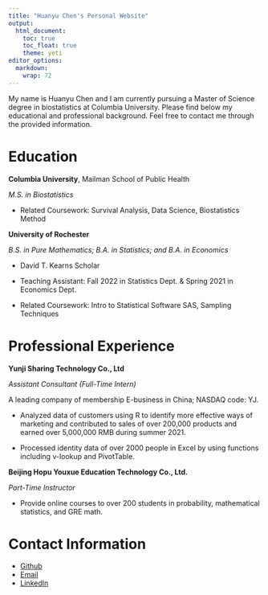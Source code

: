 ```yaml
---
title: "Huanyu Chen's Personal Website"
output: 
  html_document:
    toc: true
    toc_float: true
    theme: yeti
editor_options: 
  markdown: 
    wrap: 72
---
```


My name is Huanyu Chen and I am currently pursuing a Master of Science degree in biostatistics at Columbia University. Please find below my educational and professional background. Feel free to contact me through the provided information.

# Education

**Columbia University**, Mailman School of Public Health

*M.S. in Biostatistics*

-   Related Coursework: Survival Analysis, Data Science, Biostatistics
    Method

**University of Rochester**

*B.S. in Pure Mathematics; B.A. in Statistics; and B.A. in Economics*

-   David T. Kearns Scholar

-   Teaching Assistant: Fall 2022 in Statistics Dept. & Spring 2021 in
    Economics Dept.

-   Related Coursework: Intro to Statistical Software SAS, Sampling
    Techniques

# Professional Experience

**Yunji Sharing Technology Co., Ltd**

*Assistant Consultant (Full-Time Intern)*

A leading company of membership E-business in China; NASDAQ code: YJ.

-   Analyzed data of customers using R to identify more effective ways
    of marketing and contributed to sales of over 200,000 products and
    earned over 5,000,000 RMB during summer 2021.

-   Processed identity data of over 2000 people in Excel by using
    functions including v-lookup and PivotTable.

**Beijing Hopu Youxue Education Technology Co., Ltd.**

*Part-Time Instructor*

-   Provide online courses to over 200 students in probability,
    mathematical statistics, and GRE math.

# Contact Information

-   [Github](https://github.com/JessicaChenHuanyu)
-   [Email](mailto:hc3451@cumc.columbia.edu)
-   [LinkedIn](https://www.linkedin.com/in/huanyu-chen-5785151a1/)
